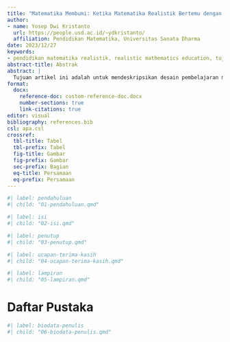 ```yaml
---
title: "Matematika Membumi: Ketika Matematika Realistik Bertemu dengan Permasalahan Planet Bumi dan Teknologi"
author:
- name: Yosep Dwi Kristanto
  url: https://people.usd.ac.id/~ydkristanto/
  affiliation: Pendidikan Matematika, Universitas Sanata Dharma
date: 2023/12/27
keywords: 
- pendidikan matematika realistik, realistic mathematics education, tujuan pembangunan berkelanjutan, sustainable development goals, perubahan iklim, climate change, pemanasan global, global warming, teknologi, Desmos
abstract-title: Abstrak
abstract: | 
  Tujuan artikel ini adalah untuk mendeskripsikan desain pembelajaran matematika realistik yang menggunakan konteks permasalahan perubahan iklim yang ditunjang dengan menggunakan teknologi.
format:
  docx:
    reference-doc: custom-reference-doc.docx
    number-sections: true
    link-citations: true
editor: visual
bibliography: references.bib
csl: apa.csl
crossref: 
  tbl-title: Tabel
  tbl-prefix: Tabel
  fig-title: Gambar
  fig-prefix: Gambar
  sec-prefix: Bagian
  eq-title: Persamaan
  eq-prefix: Persamaan
---
```


```r
#| label: pendahuluan
#| child: "01-pendahuluan.qmd"
```

```r
#| label: isi
#| child: "02-isi.qmd"
```

```r
#| label: penutup
#| child: "03-penutup.qmd"
```

```r
#| label: ucapan-terima-kasih
#| child: "04-ucapan-terima-kasih.qmd"
```

```r
#| label: lampiran
#| child: "05-lampiran.qmd"
```

# Daftar Pustaka

::: {#refs}
:::

```r
#| label: biodata-penulis
#| child: "06-biodata-penulis.qmd"
```
